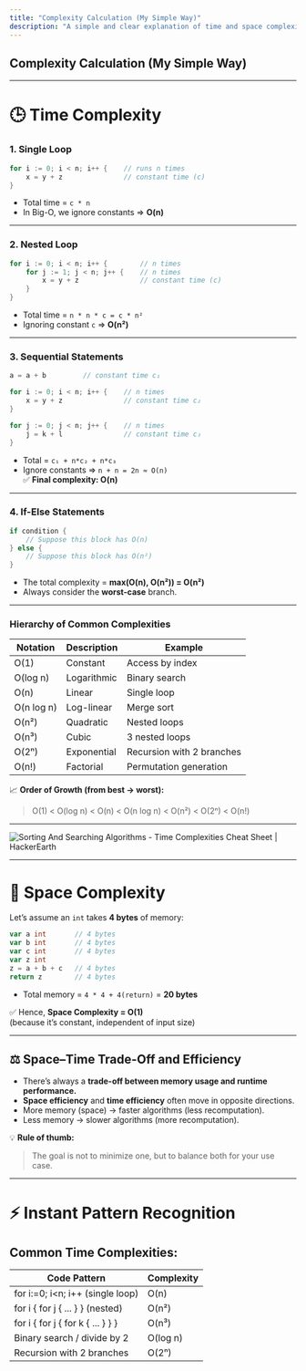 ```yaml
---
title: "Complexity Calculation (My Simple Way)"
description: "A simple and clear explanation of time and space complexity for coding interviews."
---
```


## **Complexity Calculation (My Simple Way)**

---

# **🕒 Time Complexity**

### **1. Single Loop**
```go
for i := 0; i < n; i++ {    // runs n times
    x = y + z               // constant time (c)
}
```

- Total time = `c * n`  
- In Big-O, we ignore constants ⇒ **O(n)**

---

### **2. Nested Loop**
```go
for i := 0; i < n; i++ {        // n times
    for j := 1; j < n; j++ {    // n times
        x = y + z               // constant time (c)
    }
}
```

- Total time = `n * n * c = c * n²`  
- Ignoring constant `c` ⇒ **O(n²)**

---

### **3. Sequential Statements**
```go
a = a + b         // constant time c₁

for i := 0; i < n; i++ {    // n times
    x = y + z               // constant time c₂
}

for j := 0; j < n; j++ {    // n times
    j = k + l               // constant time c₃
}
```

- Total = `c₁ + n*c₂ + n*c₃`  
- Ignore constants ⇒ `n + n = 2n ≈ O(n)`  
✅ **Final complexity: O(n)**

---

### **4. If-Else Statements**
```go
if condition {
    // Suppose this block has O(n)
} else {
    // Suppose this block has O(n²)
}
```

- The total complexity = **max(O(n), O(n²)) = O(n²)**  
- Always consider the **worst-case** branch.

---

### **Hierarchy of Common Complexities**

| Notation | Description | Example |
|-----------|--------------|----------|
| O(1) | Constant | Access by index |
| O(log n) | Logarithmic | Binary search |
| O(n) | Linear | Single loop |
| O(n log n) | Log-linear | Merge sort |
| O(n²) | Quadratic | Nested loops |
| O(n³) | Cubic | 3 nested loops |
| O(2ⁿ) | Exponential | Recursion with 2 branches |
| O(n!) | Factorial | Permutation generation |

📈 **Order of Growth (from best → worst):**

> O(1) < O(log n) < O(n) < O(n log n) < O(n²) < O(2ⁿ) < O(n!)

---

![Sorting And Searching Algorithms - Time Complexities Cheat Sheet | HackerEarth](https://he-s3.s3.amazonaws.com/media/uploads/c950295.png)

---

# **💾 Space Complexity**

Let’s assume an `int` takes **4 bytes** of memory:

```go
var a int       // 4 bytes
var b int       // 4 bytes
var c int       // 4 bytes
var z int       
z = a + b + c   // 4 bytes
return z        // 4 bytes
```

- Total memory = `4 * 4 + 4(return)` = **20 bytes**

✅ Hence, **Space Complexity = O(1)**  
(because it’s constant, independent of input size)

---

## **⚖️ Space–Time Trade-Off and Efficiency**

- There’s always a **trade-off between memory usage and runtime performance.**  
- **Space efficiency** and **time efficiency** often move in opposite directions.  
- More memory (space) → faster algorithms (less recomputation).  
- Less memory → slower algorithms (more recomputation).

💡 **Rule of thumb:**  
> The goal is not to minimize one, but to balance both for your use case.


---

# ⚡️ Instant Pattern Recognition
## Common Time Complexities:
| Code Pattern	| Complexity	| 
| --- | --- | 
| for i:=0; i<n; i++ (single loop)	| O(n)	| 
| for i { for j { ... } } (nested)	| O(n²) | 	
| for i { for j { for k { ... } } }	| O(n³) |	
| Binary search / divide by 2 |	O(log n)    | 	
| Recursion with 2 branches |	O(2ⁿ)       | 	
